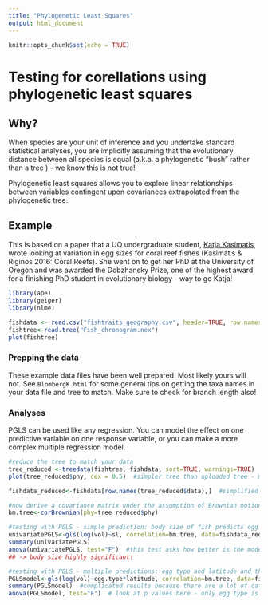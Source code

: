 ```yaml
---
title: "Phylogenetic Least Squares"
output: html_document
---
```


```r
knitr::opts_chunk$set(echo = TRUE)
```

# Testing for corellations using phylogenetic least squares

## Why? 

When species are your unit of inference and you undertake standard statistical analyses, you are implicitly assuming that the evolutionary distance between all species is equal (a.k.a. a phylogenetic "bush" rather than a tree ) - we know this is not true! 

Phylogenetic least squares allows you to explore linear relationships between variables contingent upon covariances extrapolated from the phylogenetic tree.

## Example 

This is based on a paper that a UQ undergraduate student, [Katja Kasimatis](https://oregon.arcsfoundation.org/news/congratulations-2021-dobzhansky-prize-winner), wrote looking at variation in egg sizes for coral reef fishes (Kasimatis & Riginos 2016: Coral Reefs). She went on to get her PhD at the University of Oregon and was awarded the Dobzhansky Prize, one of the highest award for a finishing PhD student in evolutionary biology - way to go Katja!

```r
library(ape)
library(geiger)
library(nlme)

fishdata <- read.csv("fishtraits_geography.csv", header=TRUE, row.names=1)  #data file
fishtree<-read.tree("Fish_chronogram.nex")
plot(fishtree)
```

### Prepping the data

These example data files have been well prepared. Most likely yours will not.  See `BlombergK.html` for some general tips on getting the taxa names in your data file and tree to match. Make sure to check for branch length also!

### Analyses

PGLS can be used like any regression.  You can model the effect on one predictive variable on one response variable, or you can make a more complex multiple regression model. 

```r

#reduce the tree to match your data 
tree_reduced <-treedata(fishtree, fishdata, sort=TRUE, warnings=TRUE)  #lots of warnings!
plot(tree_reduced$phy, cex = 0.5)  #simpler tree than uploaded tree - many branches pruned

fishdata_reduced<-fishdata[row.names(tree_reduced$data),]  #simplified data file

#now derive a covariance matrix under the assumption of Brownian motion proportional to the tree
bm.tree<-corBrownian(phy=tree_reduced$phy)  

#testing with PGLS - simple prediction: body size of fish predicts egg size  
univariatePGLS<-gls(log(vol)~sl, correlation=bm.tree, data=fishdata_reduced)
summary(univariatePGLS)
anova(univariatePGLS, test="F")  #this test asks how better is the model than one that is based on an intercept only, that is, we do not use body size as predictor
## -> body size highly significant!

#testing with PGLS - multiple predictions: egg type and latitude and their interactions
PGLSmodel<-gls(log(vol)~egg.type*latitude, correlation=bm.tree, data=fishdata_reduced)
summary(PGLSmodel)  #complicated results because there are a lot of categories
anova(PGLSmodel, test="F")  # look at p values here - only egg type is significant, so latitude and interaction between latitude and egg type not significant!


```

